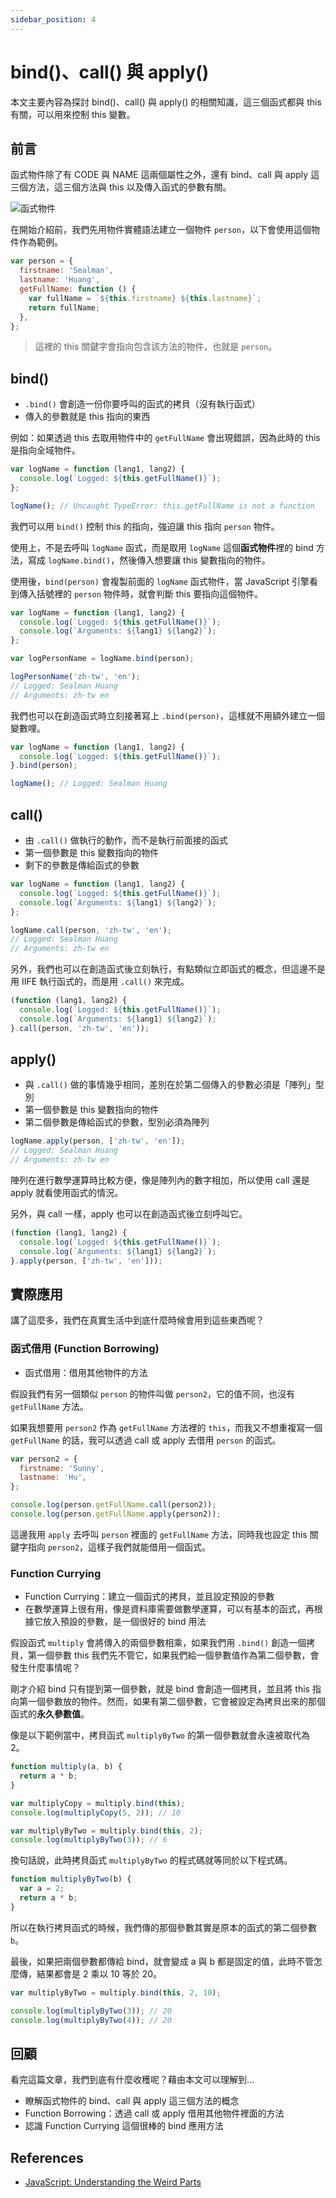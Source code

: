 ```yaml
---
sidebar_position: 4
---
```


# bind()、call() 與 apply()

本文主要內容為探討 bind()、call() 與 apply() 的相關知識，這三個函式都與 this 有關，可以用來控制 this 變數。

## 前言

函式物件除了有 CODE 與 NAME 這兩個屬性之外，還有 bind、call 與 apply 這三個方法，這三個方法與 this 以及傳入函式的參數有關。

![函式物件](https://i.imgur.com/QDeBUOy.png)

在開始介紹前，我們先用物件實體語法建立一個物件 `person`，以下會使用這個物件作為範例。

```javascript
var person = {
  firstname: 'Sealman',
  lastname: 'Huang',
  getFullName: function () {
    var fullName = `${this.firstname} ${this.lastname}`;
    return fullName;
  },
};
```

> 這裡的 this 關鍵字會指向包含該方法的物件，也就是 `person`。

## bind()

- `.bind()` 會創造一份你要呼叫的函式的拷貝（沒有執行函式）
- 傳入的參數就是 this 指向的東西

例如：如果透過 this 去取用物件中的 `getFullName` 會出現錯誤，因為此時的 this 是指向全域物件。

```javascript
var logName = function (lang1, lang2) {
  console.log(`Logged: ${this.getFullName()}`);
};

logName(); // Uncaught TypeError: this.getFullName is not a function
```

我們可以用 `bind()` 控制 this 的指向，強迫讓 this 指向 `person` 物件。

使用上，不是去呼叫 `logName` 函式，而是取用 `logName` 這個**函式物件**裡的 bind 方法，寫成 `logName.bind()`，然後傳入想要讓 this 變數指向的物件。

使用後，`bind(person)` 會複製前面的 `logName` 函式物件，當 JavaScript 引擎看到傳入括號裡的 `person` 物件時，就會判斷 this 要指向這個物件。

```javascript
var logName = function (lang1, lang2) {
  console.log(`Logged: ${this.getFullName()}`);
  console.log(`Arguments: ${lang1} ${lang2}`);
};

var logPersonName = logName.bind(person);

logPersonName('zh-tw', 'en');
// Logged: Sealman Huang
// Arguments: zh-tw en
```

我們也可以在創造函式時立刻接著寫上 `.bind(person)`，這樣就不用額外建立一個變數哩。

```javascript
var logName = function (lang1, lang2) {
  console.log(`Logged: ${this.getFullName()}`);
}.bind(person);

logName(); // Logged: Sealman Huang
```

## call()

- 由 `.call()` 做執行的動作，而不是執行前面接的函式
- 第一個參數是 this 變數指向的物件
- 剩下的參數是傳給函式的參數

```javascript
var logName = function (lang1, lang2) {
  console.log(`Logged: ${this.getFullName()}`);
  console.log(`Arguments: ${lang1} ${lang2}`);
};

logName.call(person, 'zh-tw', 'en');
// Logged: Sealman Huang
// Arguments: zh-tw en
```

另外，我們也可以在創造函式後立刻執行，有點類似立即函式的概念，但這邊不是用 IIFE 執行函式的，而是用 `.call()` 來完成。

```javascript
(function (lang1, lang2) {
  console.log(`Logged: ${this.getFullName()}`);
  console.log(`Arguments: ${lang1} ${lang2}`);
}.call(person, 'zh-tw', 'en'));
```

## apply()

- 與 `.call()` 做的事情幾乎相同，差別在於第二個傳入的參數必須是「陣列」型別
- 第一個參數是 this 變數指向的物件
- 第二個參數是傳給函式的參數，型別必須為陣列

```javascript
logName.apply(person, ['zh-tw', 'en']);
// Logged: Sealman Huang
// Arguments: zh-tw en
```

陣列在進行數學運算時比較方便，像是陣列內的數字相加，所以使用 call 還是 apply 就看使用函式的情況。

另外，與 call 一樣，apply 也可以在創造函式後立刻呼叫它。

```javascript
(function (lang1, lang2) {
  console.log(`Logged: ${this.getFullName()}`);
  console.log(`Arguments: ${lang1} ${lang2}`);
}.apply(person, ['zh-tw', 'en']));
```

## 實際應用

講了這麼多，我們在真實生活中到底什麼時候會用到這些東西呢？

### 函式借用 (Function Borrowing)

- 函式借用：借用其他物件的方法

假設我們有另一個類似 `person` 的物件叫做 `person2`，它的值不同，也沒有 `getFullName` 方法。

如果我想要用 `person2` 作為 `getFullName` 方法裡的 `this`，而我又不想重複寫一個 `getFullName` 的話，我可以透過 call 或 apply 去借用 `person` 的函式。

```javascript
var person2 = {
  firstname: 'Sunny',
  lastname: 'Hu',
};

console.log(person.getFullName.call(person2));
console.log(person.getFullName.apply(person2));
```

這邊我用 `apply` 去呼叫 `person` 裡面的 `getFullName` 方法，同時我也設定 this 關鍵字指向 `person2`，這樣子我們就能借用一個函式。

### Function Currying

- Function Currying：建立一個函式的拷貝，並且設定預設的參數
- 在數學運算上很有用，像是資料庫需要做數學運算，可以有基本的函式，再根據它放入預設的參數，是一個很好的 bind 用法

假設函式 `multiply` 會將傳入的兩個參數相乘，如果我們用 `.bind()` 創造一個拷貝，第一個參數 this 我們先不管它，如果我們給一個參數值作為第二個參數，會發生什麼事情呢？

剛才介紹 bind 只有提到第一個參數，就是 bind 會創造一個拷貝，並且將 this 指向第一個參數放的物件。然而，如果有第二個參數，它會被設定為拷貝出來的那個函式的**永久參數值**。

像是以下範例當中，拷貝函式 `multiplyByTwo` 的第一個參數就會永遠被取代為 2。

```javascript
function multiply(a, b) {
  return a * b;
}

var multiplyCopy = multiply.bind(this);
console.log(multiplyCopy(5, 2)); // 10

var multiplyByTwo = multiply.bind(this, 2);
console.log(multiplyByTwo(3)); // 6
```

換句話說，此時拷貝函式 `multiplyByTwo` 的程式碼就等同於以下程式碼。

```javascript
function multiplyByTwo(b) {
  var a = 2;
  return a * b;
}
```

所以在執行拷貝函式的時候，我們傳的那個參數其實是原本的函式的第二個參數 `b`。

最後，如果把兩個參數都傳給 bind，就會變成 a 與 b 都是固定的值，此時不管怎麼傳，結果都會是 2 乘以 10 等於 20。

```javascript
var multiplyByTwo = multiply.bind(this, 2, 10);

console.log(multiplyByTwo(3)); // 20
console.log(multiplyByTwo(4)); // 20
```

## 回顧

看完這篇文章，我們到底有什麼收穫呢？藉由本文可以理解到…

- 瞭解函式物件的 bind、call 與 apply 這三個方法的概念
- Function Borrowing：透過 call 或 apply 借用其他物件裡面的方法
- 認識 Function Currying 這個很棒的 bind 應用方法

## References

- [JavaScript: Understanding the Weird Parts](https://www.udemy.com/course/understand-javascript/)
